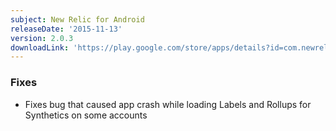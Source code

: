 ```yaml
---
subject: New Relic for Android
releaseDate: '2015-11-13'
version: 2.0.3
downloadLink: 'https://play.google.com/store/apps/details?id=com.newrelic.rpm'
---
```


### Fixes

* Fixes bug that caused app crash while loading Labels and Rollups for Synthetics on some accounts
